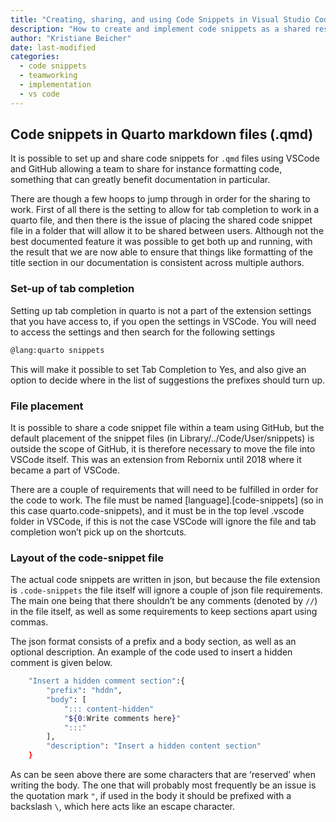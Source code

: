 ```yaml
---
title: "Creating, sharing, and using Code Snippets in Visual Studio Code"
description: "How to create and implement code snippets as a shared resource using GitHub."
author: "Kristiane Beicher"
date: last-modified
categories:
  - code snippets
  - teamworking
  - implementation
  - vs code
---
```

<!--TODO May want to move this somewhere else, maybe placed with some of the guidance documentation that Signe is writing?-->

## Code snippets in Quarto markdown files (.qmd)

It is possible to set up and share code snippets for `.qmd` files using VSCode and GitHub allowing a team to share for instance formatting code, something that can greatly benefit documentation in particular.

There are though a few hoops to jump through in order for the sharing to work.  First of all there is the setting to allow for tab completion to work in a quarto file, and then there is the issue of placing the shared code snippet file in a folder that will allow it to be shared between users.  Although not the best documented feature it was possible to get both up and running, with the result that we are now able to ensure that things like formatting of the title section in our documentation is consistent across multiple authors.

### Set-up of tab completion

Setting up tab completion in quarto is not a part of the extension settings that you have access to, if you open the settings in VSCode.  You will need to access the settings and then search for the following settings

``` bash
@lang:quarto snippets
```

This will make it possible to set Tab Completion to Yes, and also give an option to decide where in the list of suggestions the prefixes should turn up.

### File placement

It is possible to share a code snippet file within a team using GitHub, but the default placement of the snippet files (in Library/../Code/User/snippets) is outside the scope of GitHub, it is therefore necessary to move the file into VSCode itself.  This was an extension from Rebornix until 2018 where it became a part of VSCode.  

There are a couple of requirements that will need to be fulfilled in order for the code to work.  The file must be named [language].[code-snippets] (so in this case quarto.code-snippets), and it must be in the top level .vscode folder in VSCode, if this is not the case VSCode will ignore the file and tab completion won't pick up on the shortcuts.

### Layout of the code-snippet file

The actual code snippets are written in json, but because the file extension is `.code-snippets` the file itself will ignore a couple of json file requirements.  The main one being that there shouldn't be any comments (denoted by `//`) in the file itself, as well as some requirements to keep sections apart using commas.

<!--TODO: check with team if the comma thing is actually a thing in json -->

The json format consists of a prefix and a body section, as well as an optional description.  An example of the code used to insert a hidden comment is given below.

``` bash
	"Insert a hidden comment section":{
		"prefix": "hddn",
		"body": [
			"::: content-hidden" 
			"${0:Write comments here}"
			":::"
		],
		"description": "Insert a hidden content section"
	}
```

As can be seen above there are some characters that are 'reserved' when writing the body.  The one that will probably most frequently be an issue is the quotation mark `"`, if used in the body it should be prefixed with a backslash `\`, which here acts like an escape character.

<!--TODO Do we want to maintain a list of code snippets here?-->
